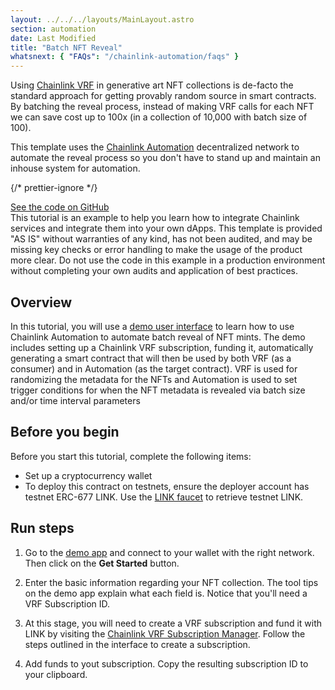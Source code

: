 ```yaml
---
layout: ../../../layouts/MainLayout.astro
section: automation
date: Last Modified
title: "Batch NFT Reveal"
whatsnext: { "FAQs": "/chainlink-automation/faqs" }
---
```



Using [Chainlink VRF](https://docs.chain.link/vrf/v2/introduction/) in generative art NFT collections is de-facto the standard approach for getting provably random source in smart contracts. By batching the reveal process, instead of making VRF calls for each NFT we can save cost up to 100x (in a collection of 10,000 with batch size of 100).

This template uses the [Chainlink Automation](https://automation.chain.link) decentralized network to automate the reveal process so you don't have to stand up and maintain an inhouse system for automation.

{/* prettier-ignore */}
<div class="remix-callout">
  <a href="https://github.com/smartcontractkit/chainlink-automation-templates/tree/main/batch-nft-reveal">See the code on GitHub</a>
</div>

<Aside type="caution" title="Disclaimer">
  This tutorial is an example to help you learn how to integrate Chainlink services and integrate them into your own
  dApps. This template is provided "AS IS" without warranties of any kind, has not been audited, and may be missing key
  checks or error handling to make the usage of the product more clear. Do not use the code in this example in a
  production environment without completing your own audits and application of best practices.
</Aside>

## Overview

In this tutorial, you will use a [demo user interface](https://automation.chainlink-demo.app) to learn how to use Chainlink Automation to automate batch reveal of NFT mints. The demo includes setting up a Chainlink VRF subscription, funding it, automatically generating a smart contract that will then be used by both VRF (as a consumer) and in Automation (as the target contract). VRF is used for randomizing the metadata for the NFTs and Automation is used to set trigger conditions for when the NFT metadata is revealed via batch size and/or time interval parameters

## Before you begin

Before you start this tutorial, complete the following items:

- Set up a cryptocurrency wallet
- To deploy this contract on testnets, ensure the deployer account has testnet ERC-677 LINK. Use the [LINK faucet](https://faucets.chain.link/) to retrieve testnet LINK.

## Run steps

1. Go to the [demo app](https://automation.chainlink-demo.app/) and connect to your wallet with the right network. Then click on the **Get Started** button.

   <ClickToZoom
     src="/images/automation/tutorials/batch-nft1.png"
     alt="Batch NFT Quickstart Step 1"
     style="max-width: 70%;"
   />

1. Enter the basic information regarding your NFT collection. The tool tips on the demo app explain what each field is. Notice that you'll need a VRF Subscription ID.

   <ClickToZoom
     src="/images/automation/tutorials/batch-nft2.png"
     alt="Batch NFT Quickstart Step 2"
     style="max-width: 70%;"
   />

1. At this stage, you will need to create a VRF subscription and fund it with LINK by visiting the [Chainlink VRF Subscription Manager](https://vrf.chain.link/). Follow the steps outlined in the interface to create a subscription.

1. Add funds to yout subscription. Copy the resulting subscription ID to your clipboard.

<ClickToZoom
  src="/images/automation/tutorials/batch-nft3.png"
  alt="Batch NFT Quickstart Step 2"
  style="max-width: 70%;"
/>

<ClickToZoom
  src="/images/automation/tutorials/batch-nft4.png"
  alt="Batch NFT Quickstart Step 3"
  style="max-width: 70%;"
/>
